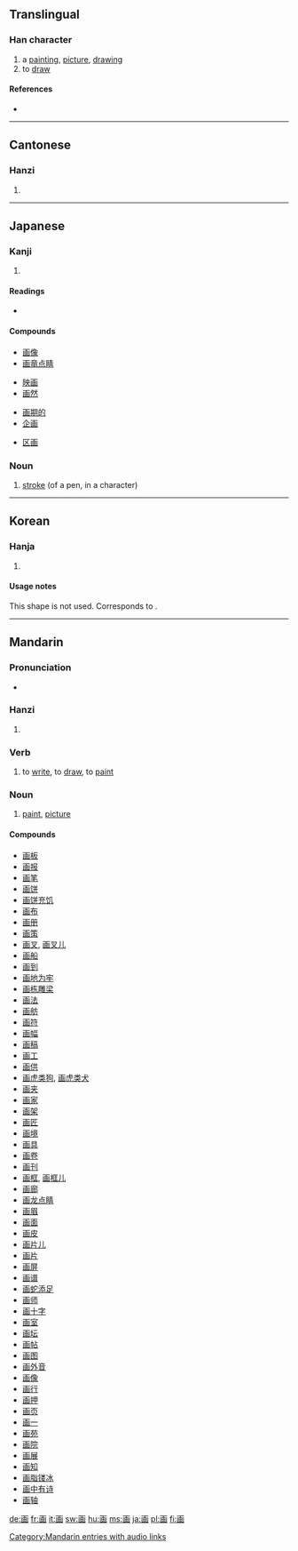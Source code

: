 {{also|畫}}
==Translingual==
{{stroke order|type=bw}}

===Han character===
{{Han char|rn=102|rad=田|as=03|sn=8|four=|canj=一山田 (MUW)}}

# a [[painting]], [[picture]], [[drawing]]
# to [[draw]]

====References====
* {{Han ref|kx=0759.080|dkj=21739|dj=1169.080|hdz=42530.050|uh=753B|ud=30011}}

----

==Cantonese==

===Hanzi===
{{yue-hanzi|jyut=|y=[[wa2]], [[waak6]]}}

# {{defn|Cantonese}}

----

==Japanese==

===Kanji===
{{ja-kanji|grade=2|rs=田03}}

# {{defn|Japanese}}

====Readings====
* {{ja-readings|on=[[が]] (ga), [[かく]] (kaku)|kun=[[かぎる]] (kagiru), [[はかる]] (hakaru), [[はかりごと]] (hakarigoto)}}

====Compounds====
{{top4}}
* [[画像]]
* [[画竜点睛]]
{{mid4}}
* [[映画]]
* [[画然]]
{{mid4}}
* [[画期的]]
* [[企画]]
{{mid4}}
* [[区画]]
{{bottom}}

===Noun===
{{ja-noun|k|hira=かく|rom=kaku}}

# [[stroke]] (of a pen, in a character)

----

==Korean==

===Hanja===
{{ko-hanja|hangeul=화 (획)|eumhun=그림 화|rv=hwa (hoek)|mr=hwa (hoek)|y=hwa (hoyk)}}

# {{defn|Korean}}

====Usage notes====
This shape is not used. Corresponds to {{KOchar|畵}}.

----

==Mandarin==

===Pronunciation===
* {{audio|zh-huà.ogg|audio}}

===Hanzi===
{{cmn-hanzi|tra=畫|pin=[[huà]] ([[hua4]]), [[zhèn]] ([[zhen4]])|wg=[[hua4|hua<sup>4</sup>]], [[chen4|chen<sup>4</sup>]]}}

# {{defn|Mandarin}}

===Verb===
{{cmn-verb|s|pin=huà|tra=畫|sim=画|tas=|pint=hua4|rs=田03}}

# to [[write]], to [[draw]], to [[paint]]

===Noun===
{{cmn-noun|s|pin=huà|tra=畫|sim=画|tas=|pint=hua4|rs=田03}}

# [[paint]], [[picture]]

====Compounds====
* [[画板]]
* [[画报]]
* [[画笔]]
* [[画饼]]
* [[画饼充饥]]
* [[画布]]
* [[画册]]
* [[画策]]
* [[画叉]], [[画叉儿]]
* [[画船]]
* [[画到]]
* [[画地为牢]]
* [[画栋雕梁]]
* [[画法]]
* [[画舫]]
* [[画符]]
* [[画幅]]
* [[画稿]]
* [[画工]]
* [[画供]]
* [[画虎类狗]], [[画虎类犬]]
* [[画夹]]
* [[画家]]
* [[画架]]
* [[画匠]]
* [[画境]]
* [[画具]]
* [[画卷]]
* [[画刊]]
* [[画框]], [[画框儿]]
* [[画廊]]
* [[画龙点睛]]
* [[画眉]]
* [[画面]]
* [[画皮]]
* [[画片儿]]
* [[画片]]
* [[画屏]]
* [[画谱]]
* [[画蛇添足]]
* [[画师]]
* [[画十字]]
* [[画室]]
* [[画坛]]
* [[画帖]]
* [[画图]]
* [[画外音]]
* [[画像]]
* [[画行]]
* [[画押]]
* [[画页]]
* [[画一]]
* [[画苑]]
* [[画院]]
* [[画展]]
* [[画知]]
* [[画脂镂冰]]
* [[画中有诗]]
* [[画轴]]

[[Category:Mandarin entries with audio links]]

[[de:画]]
[[fr:画]]
[[it:画]]
[[sw:画]]
[[hu:画]]
[[ms:画]]
[[ja:画]]
[[pl:画]]
[[fi:画]]